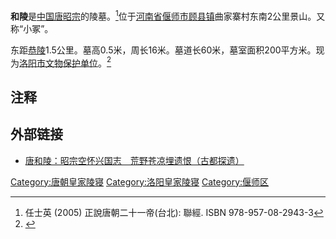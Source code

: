 '''和陵'''是[[中国|中国]][[唐昭宗|唐昭宗]]的陵墓。<ref>任士英 (2005) 正說唐朝二十一帝(台北): 聯經. ISBN 978-957-08-2943-3</ref>位于[[河南省|河南省]][[偃师市|偃师市]][[顾县镇_(偃师市)|顾县镇]]曲家寨村东南2公里景山。又称“小冢”。

东距[[恭陵|恭陵]]1.5公里。墓高0.5米，周长16米。墓道长60米，墓室面积200平方米。现为[[洛阳市文物保护单位|洛阳市文物保护单位]]。<ref>{{cite news |title=唐和陵：昭宗空怀兴国志　荒野苍凉埋遗恨 |url=http://lyrb.lyd.com.cn/html/2012-02/23/content_817340.htm |accessdate=2022-01-10 |work=洛阳日报--洛阳晚报 |archive-date=2022-01-10 |archive-url=https://web.archive.org/web/20220110054955/http://lyrb.lyd.com.cn/html/2012-02/23/content_817340.htm |dead-url=no }}</ref>
==注释==
<references/>

== 外部链接 ==
*[http://news.lyd.com.cn/system/2012/02/23/010043819.shtml 唐和陵：昭宗空怀兴国志　荒野苍凉埋遗恨（古都探遗）]{{Wayback|url=http://news.lyd.com.cn/system/2012/02/23/010043819.shtml |date=20160304114314 }}

{{唐朝帝陵}}
{{DEFAULTSORT:T}}
[[Category:唐朝皇家陵寝|Category:唐朝皇家陵寝]]
[[Category:洛阳皇家陵寝|Category:洛阳皇家陵寝]]
[[Category:偃师区|Category:偃师区]]
